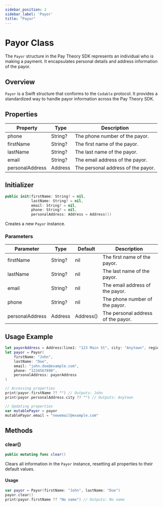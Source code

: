 ```yaml
---
sidebar_position: 2
sidebar_label: 'Payor'
title: "Payor"
---
```


# Payor Class

The `Payor` structure in the Pay Theory SDK represents an individual who is making a payment. It encapsulates personal details and address information of the payor.

## Overview

`Payor` is a Swift structure that conforms to the `Codable` protocol. It provides a standardized way to handle payor information across the Pay Theory SDK.

## Properties

| Property | Type | Description |
|----------|------|-------------|
| phone | String? | The phone number of the payor. |
| firstName | String? | The first name of the payor. |
| lastName | String? | The last name of the payor. |
| email | String? | The email address of the payor. |
| personalAddress | Address | The personal address of the payor. |

## Initializer

```swift
public init(firstName: String? = nil,
            lastName: String? = nil,
            email: String? = nil,
            phone: String? = nil,
            personalAddress: Address = Address())
```

Creates a new `Payor` instance.

### Parameters

| Parameter | Type | Default | Description |
|-----------|------|---------|-------------|
| firstName | String? | nil | The first name of the payor. |
| lastName | String? | nil | The last name of the payor. |
| email | String? | nil | The email address of the payor. |
| phone | String? | nil | The phone number of the payor. |
| personalAddress | Address | Address() | The personal address of the payor. |

## Usage Example

```swift
let payorAddress = Address(line1: "123 Main St", city: "Anytown", region: "CA", postalCode: "12345", country: "USA")
let payor = Payor(
    firstName: "John",
    lastName: "Doe",
    email: "john.doe@example.com",
    phone: "1234567890",
    personalAddress: payorAddress
)

// Accessing properties
print(payor.firstName ?? "") // Outputs: John
print(payor.personalAddress.city ?? "") // Outputs: Anytown

// Updating properties
var mutablePayor = payor
mutablePayor.email = "newemail@example.com"
```

## Methods

### clear()

```swift
public mutating func clear()
```

Clears all information in the `Payor` instance, resetting all properties to their default values.

#### Usage

```swift
var payor = Payor(firstName: "John", lastName: "Doe")
payor.clear()
print(payor.firstName ?? "No name") // Outputs: No name
```
